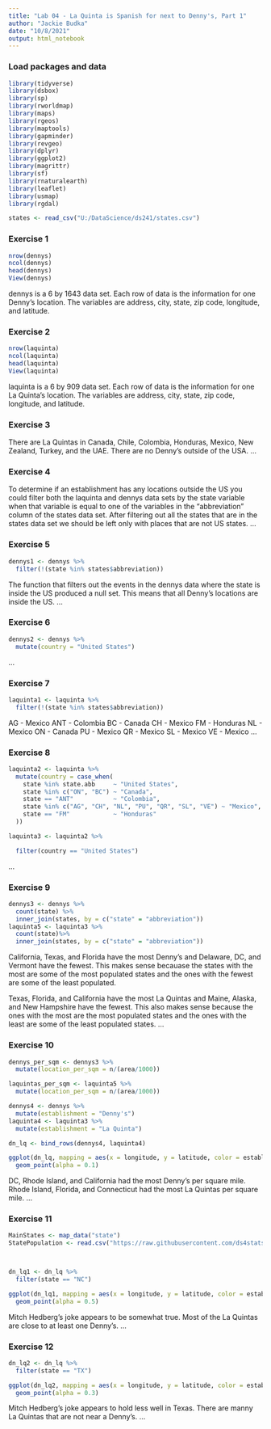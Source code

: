 ---
title: "Lab 04 - La Quinta is Spanish for next to Denny's, Part 1"
author: "Jackie Budka"
date: "10/8/2021"
output: html_notebook
---

### Load packages and data

```{r load-packages, message = FALSE}
library(tidyverse) 
library(dsbox) 
library(sp)
library(rworldmap)
library(maps)
library(rgeos)
library(maptools)
library(gapminder)
library(revgeo)
library(dplyr)
library(ggplot2)
library(magrittr)
library(sf)
library(rnaturalearth)
library(leaflet)
library(usmap)
library(rgdal)
```

```{r load-data, message = FALSE}
states <- read_csv("U:/DataScience/ds241/states.csv")
```

### Exercise 1
```{r dennys_dimensions}
nrow(dennys)
ncol(dennys)
head(dennys)
View(dennys)
```
dennys is a 6 by 1643 data set. Each row of data is the information for one Denny's location. The variables are address, city, state, zip code, longitude, and latitude.


### Exercise 2

```{r la_quinta_dimensions}
nrow(laquinta)
ncol(laquinta)
head(laquinta)
View(laquinta)
```
laquinta is a 6 by 909 data set. Each row of data is the information for one La Quinta's location. The variables are address, city, state, zip code, longitude, and latitude.

### Exercise 3
There are La Quintas in Canada, Chile, Colombia, Honduras, Mexico, New Zealand, Turkey, and the UAE. There are no Denny's outside of the USA.
...

### Exercise 4
To determine if an establishment has any locations outside the US you could filter both the laquinta and dennys data sets by the state variable when that variable is equal to one of the variables in the "abbreviation" column of the states data set. After filtering out all the states that are in the states data set we should be left only with places that are not US states. 
...

### Exercise 5
```{r}
dennys1 <- dennys %>%
  filter(!(state %in% states$abbreviation))
```
The function that filters out the events in the dennys data where the state is inside the US produced a null set. This means that all Denny's locations are inside the US. 
...

### Exercise 6
```{r}
dennys2 <- dennys %>%
  mutate(country = "United States")
```

...

### Exercise 7
```{r}
laquinta1 <- laquinta %>%
  filter(!(state %in% states$abbreviation)) 
```
AG - Mexico
ANT - Colombia
BC - Canada
CH - Mexico
FM - Honduras
NL - Mexico
ON - Canada
PU - Mexico
QR - Mexico
SL - Mexico
VE - Mexico
...

### Exercise 8
```{r}

laquinta2 <- laquinta %>%
  mutate(country = case_when(
    state %in% state.abb     ~ "United States",
    state %in% c("ON", "BC") ~ "Canada",
    state == "ANT"           ~ "Colombia",
    state %in% c("AG", "CH", "NL", "PU", "QR", "SL", "VE") ~ "Mexico",
    state == "FM"            ~ "Honduras"
  ))

laquinta3 <- laquinta2 %>%

  filter(country == "United States")
```

...

### Exercise 9
```{r}
dennys3 <- dennys %>%
  count(state) %>%
  inner_join(states, by = c("state" = "abbreviation")) 
laquinta5 <- laquinta3 %>%
  count(state)%>%
  inner_join(states, by = c("state" = "abbreviation"))
```
California, Texas, and Florida have the most Denny's and Delaware, DC, and Vermont have the fewest. This makes sense becauase the states with the most are some of the most populated states and the ones with the fewest are some of the least populated.

Texas, Florida, and California have the most La Quintas and Maine, Alaska, and New Hampshire have the fewest. This also makes sense because the ones with the most are the most populated states and the ones with the least are some of the least populated states.
...

### Exercise 10
```{r}
dennys_per_sqm <- dennys3 %>%
  mutate(location_per_sqm = n/(area/1000))

laquintas_per_sqm <- laquinta5 %>%
  mutate(location_per_sqm = n/(area/1000))

dennys4 <- dennys %>%
  mutate(establishment = "Denny's")
laquinta4 <- laquinta3 %>%
  mutate(establishment = "La Quinta") 

dn_lq <- bind_rows(dennys4, laquinta4)

ggplot(dn_lq, mapping = aes(x = longitude, y = latitude, color = establishment)) +
  geom_point(alpha = 0.1) 


```
DC, Rhode Island, and California had the most Denny's per square mile. Rhode Island, Florida, and Connecticut had the most La Quintas per square mile. 
...


### Exercise 11
```{r}
MainStates <- map_data("state")
StatePopulation <- read.csv("https://raw.githubusercontent.com/ds4stats/r-tutorials/master/intro-maps/data/StatePopulation.csv", as.is = TRUE)



dn_lq1 <- dn_lq %>%
  filter(state == "NC")

ggplot(dn_lq1, mapping = aes(x = longitude, y = latitude, color = establishment), crs = 4269) +
  geom_point(alpha = 0.5) 


```
Mitch Hedberg's joke appears to be somewhat true. Most of the La Quintas are close to at least one Denny's.
...

### Exercise 12
```{r}
dn_lq2 <- dn_lq %>%
  filter(state == "TX")

ggplot(dn_lq2, mapping = aes(x = longitude, y = latitude, color = establishment)) +
  geom_point(alpha = 0.3)

```
Mitch Hedberg's joke appears to hold less well in Texas. There are manny La Quintas that are not near a Denny's.
...